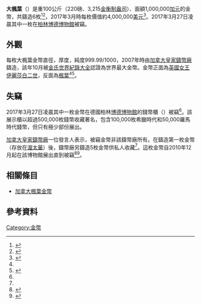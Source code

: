 {{noteTA
|1=zh-tw:伊麗莎白; zh-hk:伊利沙伯; zh-hans:伊丽莎白;
|2=zh-tw:金氏世界紀錄; zh-hk:健力士世界紀錄; zh-sg:健力士世界记录;zh-cn:吉尼斯世界纪录;
}}
{{Infobox coin
| Country             = 加拿大
| Denomination        = 大楓葉
| Value               = 面額 1,000,000
| Unit                = [[加元|加元]]
| Mass                = 100,000
| Gold_troy_oz        = 3,215
| Diameter            = 530
| Mintage             = 6
| Edge                = 
| Composition         = 999.99/1000 黃金
| Years of Minting    = 2007
| Mint marks          = 
| Obverse             = 
| Obverse Design      = [[英國女王|英國女王]][[伊麗莎白二世|伊麗莎白二世]]
| Obverse Designer    = 
| Obverse Design Date = 
| Reverse             = 
| Reverse Design      = [[楓葉|楓葉]]
| Reverse Designer    = 史丹利·維滕（{{lang|en|Stanley Witten}}）
| Reverse Design Date = 
}}
'''大楓葉'''（{{lang-en|'''Big Maple Leaf'''}}）是重100公斤（220磅、3,215[[金衡制|金衡制盎司]]）、面額1,000,000[[加元|加元]]的金幣，共鑄造6枚<ref name = "CAN-mint">{{cite web | title = The Million Dollar Coin – a true milestone in minting | publisher = [[加拿大皇家鑄幣廠|加拿大皇家鑄幣廠]] | url = http://www.mint.ca/store/mint/about-the-mint/million-dollar-coin-1600006 | accessdate = 2017-04-01 | language = en | archive-date = 2015-01-25 | archive-url = https://www.webcitation.org/6VqwLId4c?url=http://www.mint.ca/store/mint/about-the-mint/million-dollar-coin-1600006 | dead-url = no }}</ref><ref name = "1MG">{{cite news | title = Massive $1M gold coin from Canadian Mint stolen in Berlin | publisher = [[美聯社|美聯社]] | work = [[加拿大廣播公司|加拿大廣播公司]] | url = http://www.cbc.ca/news/entertainment/cdn-coin-berlin-stolen-1.4042325 | date = 2017-03-27 | accessdate = 2017-04-01 | archive-date = 2017-03-31 | archive-url = https://web.archive.org/web/20170331193724/http://www.cbc.ca/news/entertainment/cdn-coin-berlin-stolen-1.4042325 | dead-url = no }}</ref>，2017年3月時每枚價值約4,000,000[[美元|美元]]<ref name = "cnn">{{cite news | title = 200-lb gold coin worth estimated $4 million is stolen from German museum | first = Donie | last = O'Sullivan | publisher = [[CNN|CNN]] | url = http://edition.cnn.com/2017/03/27/europe/german-coin-stolen-trnd/index.html | date = 2017-03-27 | accessdate = 2017-04-01 | language = en | archive-date = 2017-03-30 | archive-url = https://web.archive.org/web/20170330164010/http://edition.cnn.com/2017/03/27/europe/german-coin-stolen-trnd/index.html | dead-url = no }}</ref>。2017年3月27日凌晨其中一枚在[[柏林|柏林]][[博德博物館|博德博物館]]被竊。

== 外觀 ==
每枚大楓葉金幣直徑{{convert|53|cm|in}}，厚度{{convert|3|cm|in}}，純度999.99/1000，2007年時由[[加拿大皇家鑄幣廠|加拿大皇家鑄幣廠]]鑄造，該年10月被[[金氏世界紀錄大全|金氏世界紀錄大全]]認證為世界最大金幣。金幣正面為[[英國女王|英國女王]][[伊麗莎白二世|伊麗莎白二世]]，反面為[[楓葉|楓葉]]<ref name = "CAN-mint" /><ref name = "usa">{{cite news | title = Thieves nab 221-pound gold coin from German museum | publisher = [[今日美國|今日美國]] | url = http://www.usatoday.com/videos/news/world/2017/03/28/thieves-nab-221-pound-gold-coin-german-museum/99722222/ | date = 2017-03-28 | accessdate = 2017-04-01 | language = en | archive-date = 2017-03-30 | archive-url = https://web.archive.org/web/20170330131358/http://www.usatoday.com/videos/news/world/2017/03/28/thieves-nab-221-pound-gold-coin-german-museum/99722222/ | dead-url = no }}</ref>。

== 失竊 ==
2017年3月27日凌晨其中一枚金幣在德國柏林[[博德博物館|博德博物館]]的錢幣櫃（{{lang|de|''Münzkabinett''}}）被竊<ref name = "1MG" />。該展示櫃以超過500,000枚錢幣收藏著名，包含100,000枚希臘時代和50,000羅馬時代錢幣，但只有極少部份展出。

[[加拿大皇家鑄幣廠|加拿大皇家鑄幣廠]]一位發言人表示，被竊金幣非該鑄幣廠所有。在鑄造第一枚金幣（存放在[[渥太華|渥太華]]）後，鑄幣廠另鑄造5枚金幣供私人收藏<ref name="1MG"/>。這枚金幣自2010年12月起在該博物館展出直到被竊<ref name = "smb">{{cite web | title = 1 million-dollar gold coin of Queen Elizabeth II on view in the Bode-Museum | author = Bode-Museum | website = [[博德博物館|博德博物館]] | url = http://www.smb.museum/en/whats-new/detail/queen-elizabeth-ii-auf-1-million-dollar-goldmuenze-im-bode-museum-zu-sehen.html | date = 2015-06-22 | accessdate = 2017-04-01 | language = en | archive-url = https://web.archive.org/web/20170329223850/http://www.smb.museum/en/whats-new/detail/queen-elizabeth-ii-auf-1-million-dollar-goldmuenze-im-bode-museum-zu-sehen.html | archive-date = 2017-03-29 | dead-url = yes }}</ref><ref name = "smithsonian">{{cite news | title = World’s Largest Gold Coin Stolen From Berlin Museum | first = Brigit | last = Katz | publisher = [[史密森尼_(雜誌)|史密森尼雜誌]] | url = http://www.smithsonianmag.com/smart-news/worlds-largest-gold-coin-stolen-berlin-museum-180962690/ | date = 2017-03-28 | accessdate = 2017-04-01 | language = en | archive-date = 2017-03-30 | archive-url = https://web.archive.org/web/20170330083231/http://www.smithsonianmag.com/smart-news/worlds-largest-gold-coin-stolen-berlin-museum-180962690/ | dead-url = no }}</ref>。

== 相關條目 ==
* [[加拿大楓葉金幣|加拿大楓葉金幣]]

== 參考資料 ==
{{reflist}}

[[Category:金幣|Category:金幣]]